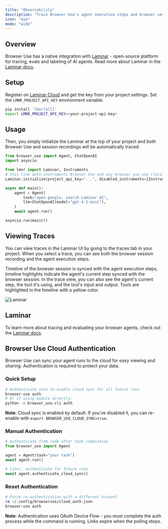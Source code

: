 ```yaml
---
title: "Observability"
description: "Trace Browser Use's agent execution steps and browser sessions"
icon: "eye"
mode: "wide"
---
```


## Overview

Browser Use has a native integration with [Laminar](https://lmnr.ai) - open-source platform for tracing, evals and labeling of AI agents.
Read more about Laminar in the [Laminar docs](https://docs.lmnr.ai).

## Setup



Register on [Laminar Cloud](https://lmnr.ai) and get the key from your project settings.
Set the `LMNR_PROJECT_API_KEY` environment variable.
```bash
pip install 'lmnr[all]'
export LMNR_PROJECT_API_KEY=<your-project-api-key>
```

## Usage

Then, you simply initialize the Laminar at the top of your project and both Browser Use and session recordings will be automatically traced.

```python {5-8}
from browser_use import Agent, ChatOpenAI
import asyncio

from lmnr import Laminar, Instruments
# this line auto-instruments Browser Use and any browser you use (local or remote)
Laminar.initialize(project_api_key="...", disabled_instruments={Instruments.BROWSER_USE_SESSION})

async def main():
    agent = Agent(
        task="open google, search Laminar AI",
        llm=ChatOpenAI(model="gpt-4.1-mini"),
    )
    await agent.run()

asyncio.run(main())
```

## Viewing Traces

You can view traces in the Laminar UI by going to the traces tab in your project.
When you select a trace, you can see both the browser session recording and the agent execution steps.

Timeline of the browser session is synced with the agent execution steps, timeline highlights indicate the agent's current step synced with the browser session.
In the trace view, you can also see the agent's current step, the tool it's using, and the tool's input and output. Tools are highlighted in the timeline with a yellow color.

<img className="block" src="/images/laminar.png" alt="Laminar" />

## Laminar

To learn more about tracing and evaluating your browser agents, check out the [Laminar docs](https://docs.lmnr.ai).

## Browser Use Cloud Authentication

Browser Use can sync your agent runs to the cloud for easy viewing and sharing. Authentication is required to protect your data.

### Quick Setup

```bash
# Authenticate once to enable cloud sync for all future runs
browser-use auth
# Or if using module directly:
python -m browser_use.cli auth
```

**Note**: Cloud sync is enabled by default. If you've disabled it, you can re-enable with `export BROWSER_USE_CLOUD_SYNC=true`.

### Manual Authentication

```python
# Authenticate from code after task completion
from browser_use import Agent

agent = Agent(task="your task")
await agent.run()

# Later, authenticate for future runs
await agent.authenticate_cloud_sync()
```

### Reset Authentication

```bash
# Force re-authentication with a different account
rm ~/.config/browseruse/cloud_auth.json
browser-use auth
```

**Note**: Authentication uses OAuth Device Flow - you must complete the auth process while the command is running. Links expire when the polling stops.

